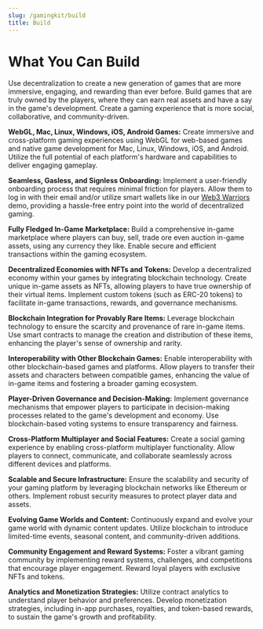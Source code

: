 ```yaml
---
slug: /gamingkit/build
title: Build
---
```



# What You Can Build

Use decentralization to create a new generation of games that are more immersive, engaging, and rewarding than ever before. Build games that are truly owned by the players, where they can earn real assets and have a say in the game's development. Create a gaming experience that is more social, collaborative, and community-driven.

**WebGL, Mac, Linux, Windows, iOS, Android Games:**
Create immersive and cross-platform gaming experiences using WebGL for web-based games and native game development for Mac, Linux, Windows, iOS, and Android. Utilize the full potential of each platform's hardware and capabilities to deliver engaging gameplay.

**Seamless, Gasless, and Signless Onboarding:**
Implement a user-friendly onboarding process that requires minimal friction for players. Allow them to log in with their email and/or utilize smart wallets like in our [Web3 Warriors](https://web3warriors.thirdweb.com/) demo, providing a hassle-free entry point into the world of decentralized gaming.

**Fully Fledged In-Game Marketplace:**
Build a comprehensive in-game marketplace where players can buy, sell, trade ore even auction in-game assets, using any currency they like. Enable secure and efficient transactions within the gaming ecosystem.

**Decentralized Economies with NFTs and Tokens:**
Develop a decentralized economy within your games by integrating blockchain technology. Create unique in-game assets as NFTs, allowing players to have true ownership of their virtual items. Implement custom tokens (such as ERC-20 tokens) to facilitate in-game transactions, rewards, and governance mechanisms.

**Blockchain Integration for Provably Rare Items:**
Leverage blockchain technology to ensure the scarcity and provenance of rare in-game items. Use smart contracts to manage the creation and distribution of these items, enhancing the player's sense of ownership and rarity.

**Interoperability with Other Blockchain Games:**
Enable interoperability with other blockchain-based games and platforms. Allow players to transfer their assets and characters between compatible games, enhancing the value of in-game items and fostering a broader gaming ecosystem.

**Player-Driven Governance and Decision-Making:**
Implement governance mechanisms that empower players to participate in decision-making processes related to the game's development and economy. Use blockchain-based voting systems to ensure transparency and fairness.

**Cross-Platform Multiplayer and Social Features:**
Create a social gaming experience by enabling cross-platform multiplayer functionality. Allow players to connect, communicate, and collaborate seamlessly across different devices and platforms.

**Scalable and Secure Infrastructure:**
Ensure the scalability and security of your gaming platform by leveraging blockchain networks like Ethereum or others. Implement robust security measures to protect player data and assets.

**Evolving Game Worlds and Content:**
Continuously expand and evolve your game world with dynamic content updates. Utilize blockchain to introduce limited-time events, seasonal content, and community-driven additions.

**Community Engagement and Reward Systems:**
Foster a vibrant gaming community by implementing reward systems, challenges, and competitions that encourage player engagement. Reward loyal players with exclusive NFTs and tokens.

**Analytics and Monetization Strategies:**
Utilize contract analytics to understand player behavior and preferences. Develop monetization strategies, including in-app purchases, royalties, and token-based rewards, to sustain the game's growth and profitability.

<div className="row" style={{ marginBottom: 12 }}>
  <div className="col col--12" style={{ padding: 8 }}>
    <QuickstartCard
      name="Quickstart: Get Started With The Unity SDK"
      link="/unity/getting-started"
      image="/assets/icons/education.png"
    />
  </div>
</div>

